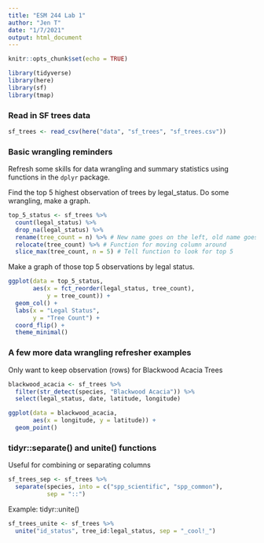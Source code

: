 ```yaml
---
title: "ESM 244 Lab 1"
author: "Jen T"
date: "1/7/2021"
output: html_document
---
```


```r
knitr::opts_chunk$set(echo = TRUE)

library(tidyverse)
library(here)
library(sf)
library(tmap)
```

### Read in SF trees data

```r
sf_trees <- read_csv(here("data", "sf_trees", "sf_trees.csv"))
```
### Basic wrangling reminders

Refresh some skills for data wrangling and summary statistics using functions in the `dplyr` package. 

Find the top 5 highest observation of trees by legal_status. Do some wrangling, make a graph.

```r
top_5_status <- sf_trees %>%
  count(legal_status) %>%
  drop_na(legal_status) %>%
  rename(tree_count = n) %>% # New name goes on the left, old name goes on the right
  relocate(tree_count) %>% # Function for moving column around
  slice_max(tree_count, n = 5) # Tell function to look for top 5
```

Make a graph of those top 5 observations by legal status.

```r
ggplot(data = top_5_status,
       aes(x = fct_reorder(legal_status, tree_count), 
           y = tree_count)) +
  geom_col() +
  labs(x = "Legal Status",
       y = "Tree Count") +
  coord_flip() +
  theme_minimal()
```

### A few more data wrangling refresher examples

Only want to keep observation (rows) for Blackwood Acacia Trees

```r
blackwood_acacia <- sf_trees %>%
  filter(str_detect(species, "Blackwood Acacia")) %>%
  select(legal_status, date, latitude, longitude)

ggplot(data = blackwood_acacia,
       aes(x = longitude, y = latitude)) +
  geom_point()
```

### tidyr::separate() and unite() functions

Useful for combining or separating columns

```r
sf_trees_sep <- sf_trees %>%
  separate(species, into = c("spp_scientific", "spp_common"),
           sep = "::")
```

Example: tidyr::unite()

```r
sf_trees_unite <- sf_trees %>%
  unite("id_status", tree_id:legal_status, sep = "_cool!_")
```


